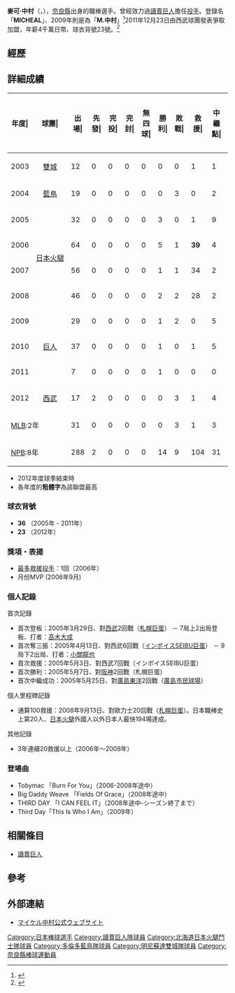{{Infobox NPB player|
bgcolor1=#003|
bgcolor2=#ccc|
textcolor1=#fff|
textcolor2=#006|
name= MICHEAL|
image=Micheal Nakamura.jpg|
width=280|
birthdate= {{birth date and age|1976|9|6 }}|
position=投手|
team=埼玉西武獅|
number=23|
bats=右|
throws=右|
debutyear=[[2005年|2005年]]3月29日|
debutteam=札幌巨蛋|
statyear=2011年|
stat1label=勝—敗—救援|
stat1value=14—6—103|
stat2label=[[中繼成功|中繼成功]]|
stat2value=27|
stat3label=[[防禦率|防禦率]]|
stat3value=2.59|
stat4label=[[三振|奪三振]]|
stat4value=274|
teams=<nowiki></nowiki>
* 衛理高等學校
* 南阿拉巴馬大學
* [[明尼蘇達雙城|明尼蘇達雙城]] (2003)
* [[多倫多藍鳥|多倫多藍鳥]] (2004)
* [[北海道日本火腿鬥士|北海道日本火腿鬥士]] (2005 - 2008)
* [[讀賣巨人|讀賣巨人]] (2009 - 2011)
* [[埼玉西武獅|埼玉西武獅]] (2012 - )
}}
'''麥可·中村'''（{{lang-ja|マイケル・中村}}，{{bd|1976年|9月6日|||Z中村}}），[[奈良縣|奈良縣]]出身的職棒選手。曾經效力過[[讀賣巨人|讀賣巨人]]擔任[[投手|投手]]。登錄名「'''MICHEAL'''」、2009年則是為「'''M.中村'''」<ref>{{Cite web |url=http://baseball.yahoo.co.jp/npb/player/301313/ |title=Yahoo!スポーツ - プロ野球 - 読売ジャイアンツ - MICHEAL |accessdate=2012-07-01 |archive-date=2012-07-01 |archive-url=https://archive.is/20120701171928/baseball.yahoo.co.jp/npb/player/301313/ |dead-url=no }}</ref>2011年12月23日由西武球團發表爭取加盟，年薪4千萬日幣、球衣背號23號。<ref>{{Cite web |url=http://www.sanspo.com/baseball/news/111223/bsg1112231836001-n1.htm |title=西武、巨人自由契約のマイケル獲得 - 野球 - SANSPO.COM |accessdate=2011-12-23 |archive-date=2012-01-08 |archive-url=https://web.archive.org/web/20120108061500/http://www.sanspo.com/baseball/news/111223/bsg1112231836001-n1.htm |dead-url=no }}</ref>

==經歷==
==詳細成績==
{| class="wikitable" style="text-align:right; font-size:small"
|-bgcolor="#efefef"
!年度|!!球團|!!出場|!!先發|!!完投|!!完封|!!無四球|!!勝利|!!敗戰|!!救援|!!中<br>繼<br>點|!!勝率|!!打者|!!投球<br>局數|!!被<br>安<br>打|!!被全壘打|!!保送|!!敬遠|!!觸身球|!!三<br>振<br>數|!!暴投|!!犯規|!!失分|!!自<br>責<br>分|!!防<br>禦<br>率|!!WHIP
|-
|style="text-align:center"|2003
|style="text-align:center"|[[明尼蘇達雙城|雙城]]
|12||0||0||0||0||0||0||1||1||----||62||12.2||20||4||2||0||1||14||0||0||11||11||7.82||1.74
|-
|style="text-align:center"|2004
|style="text-align:center"|[[多倫多藍鳥|藍鳥]]
|19||0||0||0||0||0||3||0||2||.000||114||25.2||27||7||7||0||2||24||3||0||23||21||7.36||1.32
|-
|style="text-align:center"|2005
|rowspan="4" style="text-align:center; white-space:nowrap;"|[[北海道日本火腿鬥士|日本火腿]]
|32||0||0||0||0||3||0||1||9||1.000||175||46.2||32||2||8||1||2||47||1||0||12||12||2.31||0.86
|-
|style="text-align:center"|2006
|64||0||0||0||0||5||1||'''39'''||4||.833||270||65.2||55||5||20||2||4||67||2||0||16||16||2.19||1.14
|-
|style="text-align:center"|2007
|56||0||0||0||0||1||1||34||2||.500||235||58.1||42||4||14||2||4||49||2||0||15||14||2.16||0.96
|-
|style="text-align:center"|2008
|46||0||0||0||0||2||2||28||2||.500||186||46.1||32||2||12||0||6||47||0||0||11||11||2.14||0.95
|-
|style="text-align:center"|2009
|rowspan="3" style="text-align:center"|[[讀賣巨人|巨人]]
|29||0||0||0||0||1||2||0||5||.333||126||27.2||34||5||9||0||2||28||0||0||19||19||6.18||1.55
|-
|style="text-align:center"|2010
|37||0||0||0||0||1||0||1||5||1.000||168||42.0||35||4||9||0||1||33||0||0||12||9||1.93||1.05
|-
|style="text-align:center;"|2011
|7||0||0||0||0||1||0||0||0||1.000||35||8.1||9||0||1||0||2||3||0||0||4||4||4.32||1.20
|-
|style="text-align:center;"|2012
|rowspan="1" style="text-align:center;"|[[埼玉西武獅|西武]]
|17||2||0||0||0||0||3||1||4||----||96||22.0||22||1||7||1||2||20||3||0||12||7||2.86||1.32
|-
!colspan="2"|[[美國大聯盟|MLB]]:2年
|31||0||0||0||0||0||3||1||3||.000||176||38.1||47||11||9||0||3||38||3||0||34||32||7.51||1.46
|-
!colspan="2"|[[日本棒球機構|NPB]]:8年
|288||2||0||0||0||14||9||104||31||.609||1291||317.0||261||23||80||6||24||294||8||0||101||92||2.61||1.08
|}
*  2012年度球季結束時
* 各年度的'''粗體字'''為該聯盟最高

=== 球衣背號 ===
* '''36''' （2005年 - 2011年）
* '''23''' （2012年）

=== 獎項・表揚 ===
* [[最多救援投手|最多救援投手]]：1回（2006年）
* 月份MVP (2006年9月)
=== 個人記錄 ===
; 首次記錄
* 首次登板：2005年3月29日、對[[埼玉西武獅|西武]]2回戰（[[札幌巨蛋|札幌巨蛋]]） － 7局上2出局登板、打者：[[高木大成|高木大成]]
* 首次奪三振：2005年4月13日、對西武6回戰（[[西武巨蛋|インボイスSEIBU巨蛋]]） － 9局下2出局、打者：[[小關龍也|小關龍也]]
* 首次救援：2005年5月3日、對西武7回戰（インボイスSEIBU巨蛋）
* 首次勝利：2005年5月7日、對[[阪神虎|阪神]]2回戰（札幌巨蛋）
* 首次中繼成功：2005年5月25日、對[[廣島東洋鯉魚|廣島東洋]]2回戰（[[廣島市民球場|廣島市民球場]]）
; 個人里程碑記錄
* 通算100救援：2008年9月13日、對歐力士20回戰（[[札幌巨蛋|札幌巨蛋]]）。日本職棒史上第20人、[[北海道日本火腿鬥士|日本火腿]]外國人以外日本人最快194場達成。
; 其他記錄
* 3年連續20救援以上（2006年～2008年）

=== 登場曲 ===
* Tobymac 「Burn For You」（2006-2008年途中）
* Big Daddy Weave 「Fields Of Grace」（2008年途中）
* THIRD DAY 「I CAN FEEL IT」（2008年途中-シーズン終了まで）
* Third Day「This Is Who I Am」（2009年）

==相關條目==
*[[讀賣巨人|讀賣巨人]]

==參考==
<div class="references-small">
<references />
</div>

== 外部連結 ==
*[http://micheal.lockerroom.jp/ マイケル中村公式ウェブサイト]{{Wayback|url=http://micheal.lockerroom.jp/ |date=20090918093517 }}
{{讀賣巨人球團2011球員名單}}
{{讀賣巨人球團名單2010}}
{{太平洋聯盟最多救援投手}}

{{DEFAULTSORT:Nakamura, Micheal}}
[[Category:日本棒球選手|Category:日本棒球選手]]
[[Category:讀賣巨人隊球員|Category:讀賣巨人隊球員]]
[[Category:北海道日本火腿鬥士隊球員|Category:北海道日本火腿鬥士隊球員]]
[[Category:多倫多藍鳥隊球員|Category:多倫多藍鳥隊球員]]
[[Category:明尼蘇達雙城隊球員|Category:明尼蘇達雙城隊球員]]
[[Category:奈良縣棒球運動員|Category:奈良縣棒球運動員]]